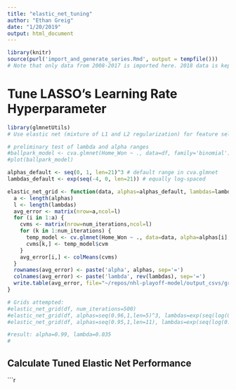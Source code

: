```yaml
---
title: "elastic_net_tuning"
author: "Ethan Greig"
date: "1/20/2019"
output: html_document
---
```


```r
library(knitr)
source(purl('import_and_generate_series.Rmd', output = tempfile()))
# Note that only data from 2008-2017 is imported here. 2018 data is kept as a holdout set
```

# Tune LASSO's Learning Rate Hyperparameter
```r
library(glmnetUtils)
# Use elastic net (mixture of L1 and L2 regularization) for feature selection. Use mixing parameter alpha=0.5 and vary the penalty coefficient lambda, while monitoring which features have non-zero coefficients in each iteration.

# preliminary test of lambda and alpha ranges
#ballpark_model <- cva.glmnet(Home_Won ~ ., data=df, family='binomial')
#plot(ballpark_model)

alphas_default <- seq(0, 1, len=21)^3 # default range in cva.glmnet
lambdas_default <- exp(seq(-4, 0, len=21)) # equally log-spaced

elastic_net_grid <- function(data, alphas=alphas_default, lambdas=lambdas_default, num_iterations) {
  a <- length(alphas)
  l <- length(lambdas)
  avg_error <- matrix(nrow=a,ncol=l)
  for (i in 1:a) {
    cvms <- matrix(nrow=num_iterations,ncol=l)
    for (k in 1:num_iterations) {
      temp_model <- cv.glmnet(Home_Won ~ ., data=data, alpha=alphas[i], lambda = lambdas, family='binomial')
      cvms[k,] <- temp_model$cvm
    }
    avg_error[i,] <- colMeans(cvms)
  }
  rownames(avg_error) <- paste('alpha', alphas, sep='=')
  colnames(avg_error) <- paste('lambda', rev(lambdas), sep='=')
  write.table(avg_error, file="~/repos/nhl-playoff-model/output_csvs/grid_search_elastic_net.csv", sep=',', col.names=NA)
}

# Grids attempted:
#elastic_net_grid(df, num_iterations=500)
#elastic_net_grid(df, alphas=seq(0.96,1,len=5)^3, lambdas=exp(seq(log(0.025), log(0.045), len=11)), num_iterations=750)
#elastic_net_grid(df, alphas=seq(0.95,1,len=11), lambdas=exp(seq(log(0.03), log(0.04), len=16)), num_iterations=1000)

#result: alpha=0.99, lambda=0.035
#
```

## Calculate Tuned Elastic Net Performance
```r



